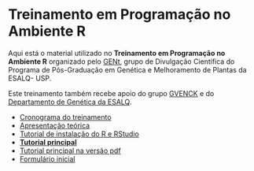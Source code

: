 # Treinamento em Programação no Ambiente R

Aqui está o material utilizado no **Treinamento em Programação no Ambiente R** organizado pelo [GENt](https://gent-esalq.github.io/), grupo de Divulgação Científica do Programa de Pós-Graduação em Genética e Melhoramento de Plantas da ESALQ- USP.

Este treinamento também recebe apoio do grupo [GVENCK](https://gvenck.github.io/1home.html) e do [Departamento de Genética da ESALQ](http://www.genetica.esalq.usp.br/).

* [Cronograma do treinamento](cronograma.html)
* [Apresentação teórica](teorica/teorica.html)
* [Tutorial de instalação do R e RStudio](Tutorial_instalacao.html)
* [**Tutorial principal**](cursoR.html)
* [Tutorial principal na versão pdf](cursoR_pdf.pdf)
* [Formulário inicial](https://forms.gle/ULLuhHm5fA55sPUN6)
